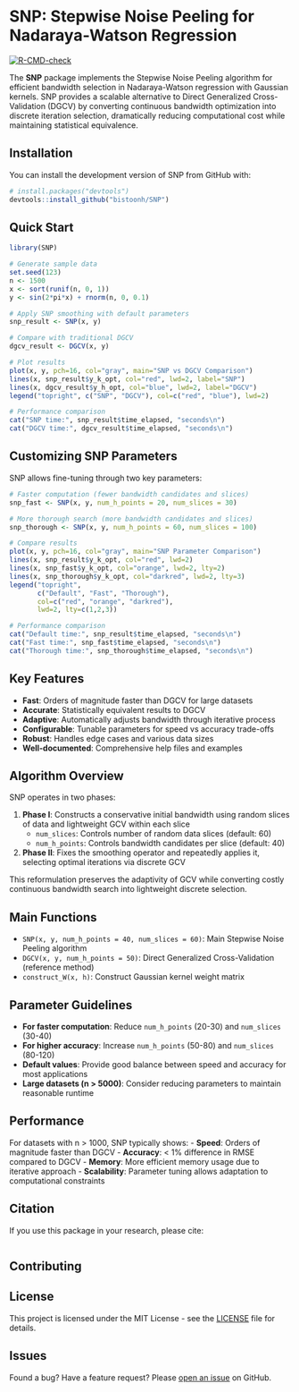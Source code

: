 # SNP: Stepwise Noise Peeling for Nadaraya-Watson Regression

<!-- badges: start -->
[![R-CMD-check](https://github.com/yourusername/SNP/workflows/R-CMD-check/badge.svg)](https://github.com/bistoonh/SNP-R/actions)
<!-- badges: end -->

The **SNP** package implements the Stepwise Noise Peeling algorithm for efficient bandwidth selection in Nadaraya-Watson regression with Gaussian kernels. SNP provides a scalable alternative to Direct Generalized Cross-Validation (DGCV) by converting continuous bandwidth optimization into discrete iteration selection, dramatically reducing computational cost while maintaining statistical equivalence.

## Installation

You can install the development version of SNP from GitHub with:

```r
# install.packages("devtools")
devtools::install_github("bistoonh/SNP")
```

## Quick Start

```r
library(SNP)

# Generate sample data
set.seed(123)
n <- 1500
x <- sort(runif(n, 0, 1))
y <- sin(2*pi*x) + rnorm(n, 0, 0.1)

# Apply SNP smoothing with default parameters
snp_result <- SNP(x, y)

# Compare with traditional DGCV
dgcv_result <- DGCV(x, y)

# Plot results
plot(x, y, pch=16, col="gray", main="SNP vs DGCV Comparison")
lines(x, snp_result$y_k_opt, col="red", lwd=2, label="SNP")
lines(x, dgcv_result$y_h_opt, col="blue", lwd=2, label="DGCV")
legend("topright", c("SNP", "DGCV"), col=c("red", "blue"), lwd=2)

# Performance comparison
cat("SNP time:", snp_result$time_elapsed, "seconds\n")
cat("DGCV time:", dgcv_result$time_elapsed, "seconds\n")
```

## Customizing SNP Parameters

SNP allows fine-tuning through two key parameters:

```r
# Faster computation (fewer bandwidth candidates and slices)
snp_fast <- SNP(x, y, num_h_points = 20, num_slices = 30)

# More thorough search (more bandwidth candidates and slices)
snp_thorough <- SNP(x, y, num_h_points = 60, num_slices = 100)

# Compare results
plot(x, y, pch=16, col="gray", main="SNP Parameter Comparison")
lines(x, snp_result$y_k_opt, col="red", lwd=2)
lines(x, snp_fast$y_k_opt, col="orange", lwd=2, lty=2)
lines(x, snp_thorough$y_k_opt, col="darkred", lwd=2, lty=3)
legend("topright", 
       c("Default", "Fast", "Thorough"), 
       col=c("red", "orange", "darkred"), 
       lwd=2, lty=c(1,2,3))

# Performance comparison
cat("Default time:", snp_result$time_elapsed, "seconds\n")
cat("Fast time:", snp_fast$time_elapsed, "seconds\n") 
cat("Thorough time:", snp_thorough$time_elapsed, "seconds\n")
```

## Key Features

- **Fast**: Orders of magnitude faster than DGCV for large datasets
- **Accurate**: Statistically equivalent results to DGCV
- **Adaptive**: Automatically adjusts bandwidth through iterative process
- **Configurable**: Tunable parameters for speed vs accuracy trade-offs
- **Robust**: Handles edge cases and various data sizes
- **Well-documented**: Comprehensive help files and examples

## Algorithm Overview

SNP operates in two phases:

1. **Phase I**: Constructs a conservative initial bandwidth using random slices of data and lightweight GCV within each slice
   - `num_slices`: Controls number of random data slices (default: 60)
   - `num_h_points`: Controls bandwidth candidates per slice (default: 40)
   
2. **Phase II**: Fixes the smoothing operator and repeatedly applies it, selecting optimal iterations via discrete GCV

This reformulation preserves the adaptivity of GCV while converting costly continuous bandwidth search into lightweight discrete selection.

## Main Functions

- `SNP(x, y, num_h_points = 40, num_slices = 60)`: Main Stepwise Noise Peeling algorithm
- `DGCV(x, y, num_h_points = 50)`: Direct Generalized Cross-Validation (reference method)  
- `construct_W(x, h)`: Construct Gaussian kernel weight matrix

## Parameter Guidelines

- **For faster computation**: Reduce `num_h_points` (20-30) and `num_slices` (30-40)
- **For higher accuracy**: Increase `num_h_points` (50-80) and `num_slices` (80-120)
- **Default values**: Provide good balance between speed and accuracy for most applications
- **Large datasets (n > 5000)**: Consider reducing parameters to maintain reasonable runtime

## Performance

For datasets with n > 1000, SNP typically shows:
- **Speed**: Orders of magnitude faster than DGCV
- **Accuracy**: < 1% difference in RMSE compared to DGCV
- **Memory**: More efficient memory usage due to iterative approach
- **Scalability**: Parameter tuning allows adaptation to computational constraints

## Citation

If you use this package in your research, please cite:

```

```

## Contributing



## License

This project is licensed under the MIT License - see the [LICENSE](LICENSE) file for details.

## Issues

Found a bug? Have a feature request? Please [open an issue](https://github.com/bistoonh/SNP-R/issues) on GitHub.